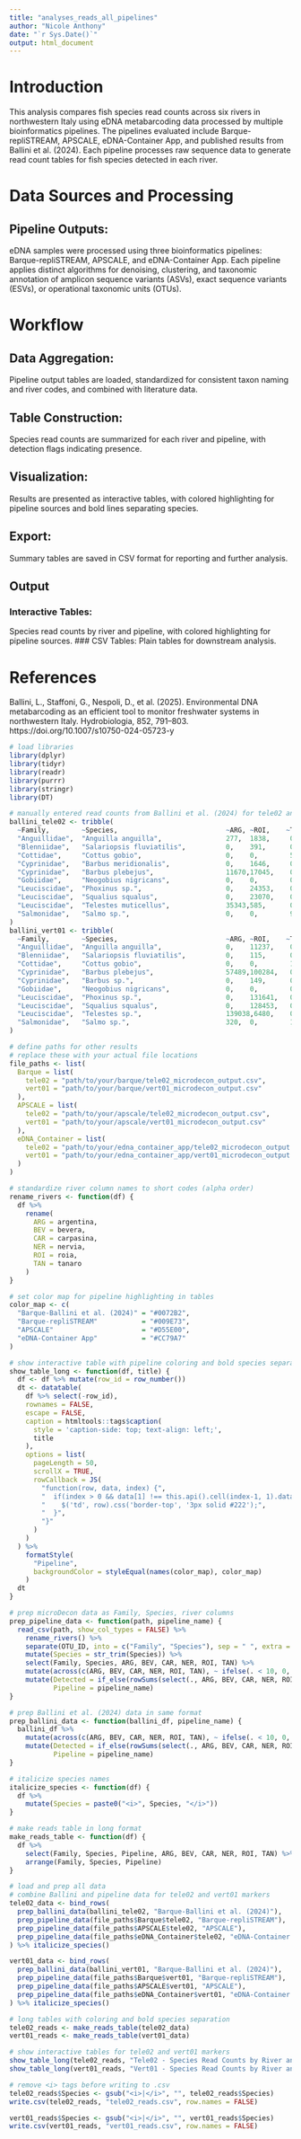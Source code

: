 ```yaml
---
title: "analyses_reads_all_pipelines"
author: "Nicole Anthony"
date: "`r Sys.Date()`"
output: html_document
---
```


# Introduction
This analysis compares fish species read counts across six rivers in northwestern Italy using eDNA metabarcoding data processed by multiple bioinformatics pipelines. The pipelines evaluated include Barque-repliSTREAM, APSCALE, eDNA-Container App, and published results from Ballini et al. (2024). Each pipeline processes raw sequence data to generate read count tables for fish species detected in each river.

# Data Sources and Processing
## Pipeline Outputs:
eDNA samples were processed using three bioinformatics pipelines: Barque-repliSTREAM, APSCALE, and eDNA-Container App. Each pipeline applies distinct algorithms for denoising, clustering, and taxonomic annotation of amplicon sequence variants (ASVs), exact sequence variants (ESVs), or operational taxonomic units (OTUs).


# Workflow
## Data Aggregation:
Pipeline output tables are loaded, standardized for consistent taxon naming and river codes, and combined with literature data.

## Table Construction:
Species read counts are summarized for each river and pipeline, with detection flags indicating presence.

## Visualization:
Results are presented as interactive tables, with colored highlighting for pipeline sources and bold lines separating species.

## Export:
Summary tables are saved in CSV format for reporting and further analysis.

## Output
### Interactive Tables:
Species read counts by river and pipeline, with colored highlighting for pipeline sources.
### CSV Tables:
Plain tables for downstream analysis.

# References
Ballini, L., Staffoni, G., Nespoli, D., et al. (2025). Environmental DNA metabarcoding as an efficient tool to monitor freshwater systems in northwestern Italy. Hydrobiologia, 852, 791–803. https://doi.org/10.1007/s10750-024-05723-y


```r
# load libraries
library(dplyr)
library(tidyr)
library(readr)
library(purrr)
library(stringr)
library(DT)

# manually entered read counts from Ballini et al. (2024) for tele02 and vert01 markers
ballini_tele02 <- tribble(
  ~Family,        ~Species,                           ~ARG, ~ROI,    ~TAN, ~CAR, ~BEV, ~NER,
  "Anguillidae",  "Anguilla anguilla",                277,  1838,     0,    0,    1457, 12187,
  "Blenniidae",   "Salariopsis fluviatilis",          0,    391,      0,    0,    0,    0,
  "Cottidae",     "Cottus gobio",                     0,    0,        5327, 0,    0,    0,
  "Cyprinidae",   "Barbus meridionalis",              0,    1646,     0,    0,    50040,0,
  "Cyprinidae",   "Barbus plebejus",                  11670,17045,    0,    0,    9743, 0,
  "Gobiidae",     "Neogobius nigricans",              0,    0,        0,    48,   0,    0,
  "Leuciscidae",  "Phoxinus sp.",                     0,    24353,    0,    0,    35330,0,
  "Leuciscidae",  "Squalius squalus",                 0,    23070,    0,    0,    9722, 0,
  "Leuciscidae",  "Telestes muticellus",              35343,585,      0,    29938,940,  225808,
  "Salmonidae",   "Salmo sp.",                        0,    0,        9678, 39315,571,  0
)
ballini_vert01 <- tribble(
  ~Family,        ~Species,                           ~ARG, ~ROI,    ~TAN, ~CAR, ~BEV, ~NER,
  "Anguillidae",  "Anguilla anguilla",                0,    11237,    0,    0,    4138, 0,
  "Blenniidae",   "Salariopsis fluviatilis",          0,    115,      0,    0,    0,    0,
  "Cottidae",     "Cottus gobio",                     0,    0,        16423,0,    0,    0,
  "Cyprinidae",   "Barbus plebejus",                  57489,100284,   0,    0,    137504,0,
  "Cyprinidae",   "Barbus sp.",                       0,    149,      0,    0,    1286, 0,
  "Gobiidae",     "Neogobius nigricans",              0,    0,        0,    317,  0,    0,
  "Leuciscidae",  "Phoxinus sp.",                     0,    131641,   0,    0,    98133,0,
  "Leuciscidae",  "Squalius squalus",                 0,    128453,   0,    0,    22384,0,
  "Leuciscidae",  "Telestes sp.",                     139038,6480,    0,    54509,4138, 142545,
  "Salmonidae",   "Salmo sp.",                        320,  0,        15271,120284,911, 0
)

# define paths for other results
# replace these with your actual file locations
file_paths <- list(
  Barque = list(
    tele02 = "path/to/your/barque/tele02_microdecon_output.csv",
    vert01 = "path/to/your/barque/vert01_microdecon_output.csv"
  ),
  APSCALE = list(
    tele02 = "path/to/your/apscale/tele02_microdecon_output.csv",
    vert01 = "path/to/your/apscale/vert01_microdecon_output.csv"
  ),
  eDNA_Container = list(
    tele02 = "path/to/your/edna_container_app/tele02_microdecon_output.csv",
    vert01 = "path/to/your/edna_container_app/vert01_microdecon_output.csv"
  )
)

# standardize river column names to short codes (alpha order)
rename_rivers <- function(df) {
  df %>%
    rename(
      ARG = argentina,
      BEV = bevera,
      CAR = carpasina,
      NER = nervia,
      ROI = roia,
      TAN = tanaro
    )
}

# set color map for pipeline highlighting in tables
color_map <- c(
  "Barque-Ballini et al. (2024)" = "#0072B2",
  "Barque-repliSTREAM"           = "#009E73",
  "APSCALE"                      = "#D55E00",
  "eDNA-Container App"           = "#CC79A7"
)

# show interactive table with pipeline coloring and bold species separation
show_table_long <- function(df, title) {
  df <- df %>% mutate(row_id = row_number())
  dt <- datatable(
    df %>% select(-row_id),
    rownames = FALSE,
    escape = FALSE,
    caption = htmltools::tags$caption(
      style = 'caption-side: top; text-align: left;',
      title
    ),
    options = list(
      pageLength = 50,
      scrollX = TRUE,
      rowCallback = JS(
        "function(row, data, index) {",
        "  if(index > 0 && data[1] !== this.api().cell(index-1, 1).data()) {",
        "    $('td', row).css('border-top', '3px solid #222');",
        "  }",
        "}"
      )
    )
  ) %>%
    formatStyle(
      "Pipeline",
      backgroundColor = styleEqual(names(color_map), color_map)
    )
  dt
}

# prep microDecon data as Family, Species, river columns
prep_pipeline_data <- function(path, pipeline_name) {
  read_csv(path, show_col_types = FALSE) %>%
    rename_rivers() %>%
    separate(OTU_ID, into = c("Family", "Species"), sep = " ", extra = "merge", fill = "right") %>%
    mutate(Species = str_trim(Species)) %>%
    select(Family, Species, ARG, BEV, CAR, NER, ROI, TAN) %>%
    mutate(across(c(ARG, BEV, CAR, NER, ROI, TAN), ~ ifelse(. < 10, 0, .))) %>%
    mutate(Detected = if_else(rowSums(select(., ARG, BEV, CAR, NER, ROI, TAN)) > 0, "✓", "X"),
           Pipeline = pipeline_name)
}

# prep Ballini et al. (2024) data in same format
prep_ballini_data <- function(ballini_df, pipeline_name) {
  ballini_df %>%
    mutate(across(c(ARG, BEV, CAR, NER, ROI, TAN), ~ ifelse(. < 10, 0, .))) %>%
    mutate(Detected = if_else(rowSums(select(., ARG, BEV, CAR, NER, ROI, TAN)) > 0, "✓", "X"),
           Pipeline = pipeline_name)
}

# italicize species names
italicize_species <- function(df) {
  df %>%
    mutate(Species = paste0("<i>", Species, "</i>"))
}

# make reads table in long format
make_reads_table <- function(df) {
  df %>%
    select(Family, Species, Pipeline, ARG, BEV, CAR, NER, ROI, TAN) %>%
    arrange(Family, Species, Pipeline)
}

# load and prep all data
# combine Ballini and pipeline data for tele02 and vert01 markers
tele02_data <- bind_rows(
  prep_ballini_data(ballini_tele02, "Barque-Ballini et al. (2024)"),
  prep_pipeline_data(file_paths$Barque$tele02, "Barque-repliSTREAM"),
  prep_pipeline_data(file_paths$APSCALE$tele02, "APSCALE"),
  prep_pipeline_data(file_paths$eDNA_Container$tele02, "eDNA-Container App")
) %>% italicize_species()

vert01_data <- bind_rows(
  prep_ballini_data(ballini_vert01, "Barque-Ballini et al. (2024)"),
  prep_pipeline_data(file_paths$Barque$vert01, "Barque-repliSTREAM"),
  prep_pipeline_data(file_paths$APSCALE$vert01, "APSCALE"),
  prep_pipeline_data(file_paths$eDNA_Container$vert01, "eDNA-Container App")
) %>% italicize_species()

# long tables with coloring and bold species separation
tele02_reads <- make_reads_table(tele02_data)
vert01_reads <- make_reads_table(vert01_data)

# show interactive tables for tele02 and vert01 markers
show_table_long(tele02_reads, "Tele02 - Species Read Counts by River and Pipeline")
show_table_long(vert01_reads, "Vert01 - Species Read Counts by River and Pipeline")

# remove <i> tags before writing to .csv
tele02_reads$Species <- gsub("<i>|</i>", "", tele02_reads$Species)
write.csv(tele02_reads, "tele02_reads.csv", row.names = FALSE)

vert01_reads$Species <- gsub("<i>|</i>", "", vert01_reads$Species)
write.csv(vert01_reads, "vert01_reads.csv", row.names = FALSE)
```




